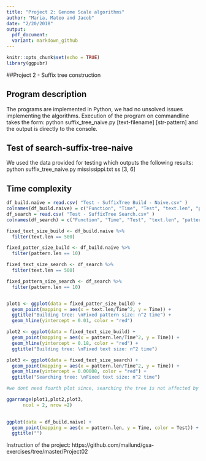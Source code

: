 ```yaml
---
title: "Project 2: Genome Scale algorithms"
author: "Maria, Mateo and Jacob"
date: "2/20/2018"
output:
  pdf_document:
  variant: markdown_github
---
```

```r
knitr::opts_chunk$set(echo = TRUE)
library(ggpubr)
```

##Project 2 - Suffix tree construction

## Program description

The programs are implemented in Python, we had no unsolved issues implementing the algorithms.
Execution of the program on commandline takes the form:
  python suffix_tree_naive.py [text-filename] [str-pattern]
and the output is directly to the console.

## Test of search-suffix-tree-naive
We used the data provided for testing which outputs the following results:
python suffix_tree_naive.py mississippi.txt ss
[3, 6]


## Time complexity
```r
df_build.naive = read.csv( "Test - SuffixTree Build - Naive.csv" )
colnames(df_build.naive) = c("Function", "Time", "Test", "text.len", "pattern.len", "occurrences", "?")
df_search = read.csv( "Test - SuffixTree Search.csv" )
colnames(df_search) = c("Function", "Time", "Test", "text.len", "pattern.len", "occurrences", "?")

fixed_text_size_build <- df_build.naive %>%
  filter(text.len == 500)

fixed_patter_size_build <- df_build.naive %>%
  filter(pattern.len == 10)

fixed_text_size_search <- df_search %>%
  filter(text.len == 500)

fixed_pattern_size_search <- df_search %>%
  filter(pattern.len == 10)


plot1 <- ggplot(data = fixed_patter_size_build) + 
  geom_point(mapping = aes(x = text.len/Time^2, y = Time)) +
  ggtitle("Building tree: \nFixed pattern size: n^2 time") +
  geom_hline(yintercept = 0.01, color = "red")

plot2 <- ggplot(data = fixed_text_size_build) + 
  geom_point(mapping = aes(x = pattern.len/Time^2, y = Time)) + 
  geom_hline(yintercept = 0.18, color = "red") +
  ggtitle("Building tree: \nFixed text size: n^2 time")

plot3 <- ggplot(data = fixed_text_size_search) + 
  geom_point(mapping = aes(x = pattern.len/Time^2, y = Time)) + 
  geom_hline(yintercept = 0.00008, color = "red") +
  ggtitle("Searching tree: \nFixed text size: n^2 time")

#we dont need fourth plot since, searching the tree is not affected by text size, only the pattern

ggarrange(plot1,plot2,plot3,
      ncol = 2, nrow =2) 
  
```

```r

ggplot(data = df_build.naive) + 
  geom_point(mapping = aes(x = pattern.len, y = Time, color = Test)) +
  ggtitle("")

```


Instruction of the project: https://github.com/mailund/gsa-exercises/tree/master/Project02

